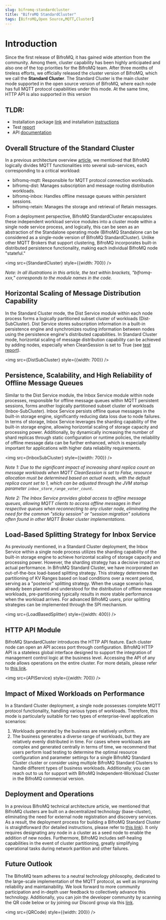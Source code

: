 ```yaml
---
slug: bifromq-standardcluster
title: "BifroMQ StandardCluster"
tags: [BifroMQ,Open Source,MQTT,Cluster]
---
```


# Introduction
Since the first release of BifroMQ, it has gained wide attention from the community. Among them, cluster capability has been highly anticipated and also one of the top priorities for the BifroMQ team. After three months of tireless efforts, we officially released the cluster version of BifroMQ, which we call the **Standard Cluster**. The Standard Cluster is the main cluster mode supported in the open source version of BifroMQ, where each node has full MQTT protocol capabilities under this mode. At the same time, HTTP API is also supported in this version

<!--truncate-->

## TLDR:
* Installation package [link](https://github.com/baidu/bifromq/releases/tag/v2.0.0) and installation [instructions](/docs/next/deploy/cluster/)
* Test [report](/docs/next/test_report/test_report/)
* API [documentation](/docs/next/user_guide/API/api/)

## Overall Structure of the Standard Cluster
In a previous architecture overview [article](2023-09-06-bifromq-architecture-overview.md), we mentioned that BifroMQ logically divides MQTT functionalities into several sub-services, each corresponding to a critical workload:
* bifromq-mqtt: Responsible for MQTT protocol connection workloads.
* bifromq-dist: Manages subscription and message routing distribution workloads.
* bifromq-inbox: Handles offline message queues within persistent sessions.
* bifromq-retain: Manages the storage and retrieval of Retain messages.

From a deployment perspective, BifroMQ StandardCluster encapsulates these independent workload service modules into a cluster mode within a single node service process, and logically, this can be seen as an abstraction of the Standalone operating mode (BifroMQ Standalone can be considered as a single-node version of BifroMQ StandardCluster). Unlike other MQTT Brokers that support clustering, BifroMQ incorporates built-in distributed persistence functionality, making each individual BifroMQ node "stateful."

<img src={StandardCluster} style={{width: 700}} />

*Note: In all illustrations in this article, the text within brackets, "bifromq-xxx," corresponds to the module names in the code.*

## Horizontal Scaling of Message Distribution Capability
In the Standard Cluster mode, the Dist Service module within each node process forms a logically partitioned subset cluster of workloads (Dist-SubCluster). Dist Service stores subscription information in a built-in persistence engine and synchronizes routing information between nodes using the persistence engine's distributed capabilities. In Standard Cluster mode, horizontal scaling of message distribution capability can be achieved by adding nodes, especially when CleanSession is set to True (see [test report](/zh-Hans/docs/next/test_report/test_report/)).

<img src={DistSubCluster} style={{width: 700}} />

## Persistence, Scalability, and High Reliability of Offline Message Queues
Similar to the Dist Service module, the Inbox Service module within node processes, responsible for offline message queues within MQTT persistent sessions, forms another logically partitioned subset cluster of workloads (Inbox-SubCluster). Inbox Service persists offline queue messages in the built-in storage engine, significantly reducing data loss due to node failures. In terms of storage, Inbox Service leverages the sharding capability of the built-in storage engine, allowing horizontal scaling of storage capacity and processing power. Additionally, by dynamically increasing the number of shard replicas through static configuration or runtime policies, the reliability of offline message data can be further enhanced, which is especially important for applications with higher data reliability requirements.

<img src={InboxSubCluster} style={{width: 700}} />

*Note 1: Due to the significant impact of increasing shard replica count on message workloads when MQTT CleanSession is set to False, resource allocation must be determined based on actual needs, with the default replica count set to 1, which can be adjusted through the JVM startup parameter `inbox_store_range_voter_count`.*

*Note 2: The Inbox Service provides global access to offline message queues, allowing MQTT clients to access offline messages in their respective queues when reconnecting to any cluster node, eliminating the need for the common "sticky session" or "session migration" solutions often found in other MQTT Broker cluster implementations.*

## Load-Based Splitting Strategy for Inbox Service
As previously mentioned, in a Standard Cluster deployment, the Inbox Service within a single node process utilizes the sharding capability of the built-in storage engine to achieve horizontal scaling of storage capacity and processing power. However, the sharding strategy has a decisive impact on actual performance. In BifroMQ Standard Cluster, we have incorporated an out-of-the-box load-based splitting strategy. This strategy determines the partitioning of KV Ranges based on load conditions over a recent period, serving as a "posterior" splitting strategy. When the usage scenario has already been planned and understood for the distribution of offline message workloads, pre-partitioning typically results in more stable performance when the workload arrives. For advanced BifroMQ users, prior splitting strategies can be implemented through the SPI mechanism.

<img src={LoadBasedSplitter} style={{width: 400}} />

## HTTP API Module
BifroMQ StandardCluster introduces the HTTP API feature. Each cluster node can open an API access port through configuration. BifroMQ HTTP API is a stateless global interface designed to support the integration of management control logic at the business level. Accessing the API of any node allows operations on the entire cluster. For more details, please refer to [this link](/zh-Hans/docs/next/user_guide/API/api/).

<img src={APIService} style={{width: 700}} />

## Impact of Mixed Workloads on Performance
In a Standard Cluster deployment, a single node possesses complete MQTT protocol functionality, handling various types of workloads. Therefore, this mode is particularly suitable for two types of enterprise-level application scenarios:
1. Workloads generated by the business are relatively uniform.
2. The business generates a diverse range of workloads, but they are relatively evenly distributed in time.
   For cases where workloads are complex and generated centrally in terms of time, we recommend that users perform load testing to determine the optimal resource configuration and parameter settings for a single BifroMQ Standard Cluster cluster or consider using multiple BifroMQ Standard Clusters to handle different types of business workloads. Additionally, you can reach out to us for support with BifroMQ Independent-Workload Cluster in the BifroMQ commercial version.

## Deployment and Operations
In a previous BifroMQ technical architecture article, we mentioned that BifroMQ clusters are built on a decentralized technology (base-cluster), eliminating the need for external node registration and discovery services. As a result, the deployment process for building a BifroMQ Standard Cluster is straightforward (for detailed instructions, please refer to [this link](/zh-Hans/docs/next/deploy/cluster/)). It only requires designating any node in a cluster as a seed node to enable the addition of new nodes. Furthermore, BifroMQ includes self-healing capabilities in the event of cluster partitioning, greatly simplifying operational tasks during network partition and other failures.

## Future Outlook
The BifroMQ team adheres to a neutral technology philosophy, dedicated to the large-scale implementation of the MQTT protocol, as well as improving reliability and maintainability. We look forward to more community participation and in-depth user feedback to collectively advance this technology. Additionally, you can join the developer community by scanning the QR code below
or by joining our Discord group via this [link](https://discord.gg/Pfs3QRadRB).

<img src={QRCode} style={{width: 200}} />